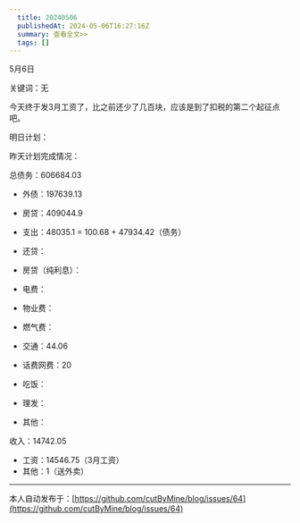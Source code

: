 ```yaml
---
  title: 20240506
  publishedAt: 2024-05-06T16:27:16Z
  summary: 查看全文>>
  tags: []
---
```



5月6日

关键词：无

今天终于发3月工资了，比之前还少了几百块，应该是到了扣税的第二个起征点吧。

明日计划：

昨天计划完成情况：

总债务：606684.03
- 外债：197639.13
- 房贷：409044.9

- 支出：48035.1 = 100.68 + 47934.42（债务）
- 还贷：
- 房贷（纯利息）：
- 电费：
- 物业费：
- 燃气费：
- 交通：44.06
- 话费网费：20
- 吃饭：
- 理发：
- 其他：

收入：14742.05
- 工资：14546.75（3月工资）
- 其他：1（送外卖）


---
本人自动发布于：[https://github.com/cutByMine/blog/issues/64](https://github.com/cutByMine/blog/issues/64)
